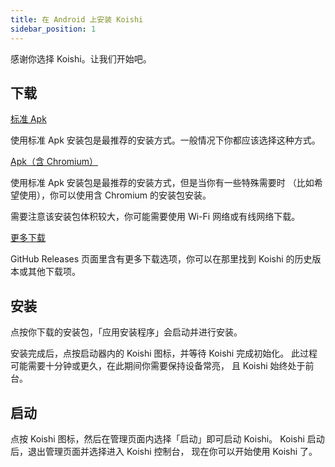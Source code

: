 ```yaml
---
title: 在 Android 上安装 Koishi
sidebar_position: 1
---
```



感谢你选择 Koishi。让我们开始吧。

## 下载

<Tabs groupId="install-method">
<TabItem value="standard" label="标准 Apk（推荐）" default>

<p>
  <a
    className="button button--secondary"
    href="https://ghproxy.com/https://github.com/koishijs/koishi-android/releases/download/v0.0.3/koishi-android-v0.0.3.apk"
    target="_blank"
    rel="noopener noreferrer"
  >
    标准 Apk
  </a>
</p>

使用标准 Apk 安装包是最推荐的安装方式。一般情况下你都应该选择这种方式。

</TabItem>
<TabItem value="chromium" label="Apk（含 Chromium）">

<p>
  <a
    className="button button--secondary"
    href="https://ghproxy.com/https://github.com/koishijs/koishi-android/releases/download/v0.0.3/koishi-android-with-chromium-v0.0.3.apk"
    target="_blank"
    rel="noopener noreferrer"
  >
    Apk（含 Chromium）
  </a>
</p>

使用标准 Apk 安装包是最推荐的安装方式，但是当你有一些特殊需要时
（比如希望使用），你可以使用含 Chromium 的安装包安装。

需要注意该安装包体积较大，你可能需要使用 Wi-Fi 网络或有线网络下载。

</TabItem>
<TabItem value="more" label="更多下载">

<p>
  <a
    className="button button--secondary"
    href="https://github.com/koishijs/koishi-android/releases"
    target="_blank"
    rel="noopener noreferrer"
  >
    更多下载
  </a>
</p>

GitHub Releases 页面里含有更多下载选项，你可以在那里找到 Koishi 的历史版本或其他下载项。

</TabItem>
</Tabs>

## 安装

点按你下载的安装包，「应用安装程序」会启动并进行安装。

安装完成后，点按启动器内的 Koishi 图标，并等待 Koishi 完成初始化。
此过程可能需要十分钟或更久，在此期间你需要保持设备常亮，
且 Koishi 始终处于前台。

## 启动

点按 Koishi 图标，然后在管理页面内选择「启动」即可启动 Koishi。
Koishi 启动后，退出管理页面并选择进入 Koishi 控制台，
现在你可以开始使用 Koishi 了。
